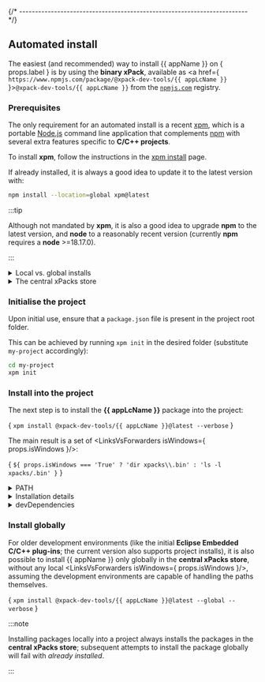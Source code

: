 


{/* ------------------------------------------------------------------------ */}

## Automated install

The easiest (and recommended) way to install {{ appName }} on { props.label } is by using the **binary xPack**, available as
<a href={ `https://www.npmjs.com/package/@xpack-dev-tools/{{ appLcName }}` }><code>@xpack-dev-tools/{{ appLcName }}</code></a>
from the [`npmjs.com`](https://www.npmjs.com) registry.

### Prerequisites

The only requirement for an automated install is a recent
[xpm](https://xpack.github.io/xpm/), which is a portable
[Node.js](https://nodejs.org) command line application
that complements [npm](https://docs.npmjs.com)
with several extra features specific to
**C/C++ projects**.

To install **xpm**,
follow the instructions in the
[xpm install](https://xpack.github.io/xpm/install/) page.

If already installed, it is always a good idea to update it to the
latest version with:

```sh
npm install --location=global xpm@latest
```

:::tip

Although not mandated by **xpm**, it is also a good idea to upgrade
**npm** to the latest version, and
**node** to a reasonably recent version (currently **npm** requires
a **node** >=18.17.0).

:::

<details>
<summary>Local vs. global installs</summary>

To ensure reproducibility, it is essential for each project to be able to
use specific versions of each tool.

Similarly to **npm** being able to install specific versions of the
JavaScript tools into each project,
**xpm** was also designed to be able to install specific versions of the
required binary tools into each project.

Thus, similarly to the JavaScript tools installed by **npm** in
`node_modules/.bin`, **xpm** installs the binary tools in
`xpacks/.bin`.
</details>

<details>
<summary>The central xPacks store</summary>

Given that some binary tools (such as toolchains) can be very large
(hundreds of megabytes or more), it is impractical to maintain multiple
copies of these tools, one for each project.

Instead, **xpm** installs the binary packages into a platform-dependent folder
within the home directory, thereby conserving disk space when these tools are
used across multiple projects.

Then, in order to allow the projects to access the binary tools,
**xpm** adds <LinksVsForwarders isWindows={ props.isWindows }/>
into the projects pointing to the **central xPacks store**.

The outcome is functionally equivalent to installing the tools in each project,
but without the wasted disk space.

:::tip

It is possible to force a local install by passyng `--copy` to `xpm install`.

:::

However, if needed, it is also possible to install packages only globally,
without creating local <LinksVsForwarders isWindows={ props.isWindows }/>
(see below).
</details>

### Initialise the project

Upon initial use, ensure that a `package.json` file is present in the
project root folder.

This can be achieved by running `xpm init` in the desired folder
(substitute `my-project` accordingly):

```sh
cd my-project
xpm init
```

### Install into the project

The next step is to install the
**{{ appLcName }}** package into the project:

<CodeBlock language="sh"> {
`xpm install @xpack-dev-tools/{{ appLcName }}@latest --verbose`
} </CodeBlock>

The main result is a set of <LinksVsForwarders isWindows={ props.isWindows }/>:

<CodeBlock language="console"> {
`${ props.isWindows === 'True' ? 'dir xpacks\\.bin' : 'ls -l xpacks/.bin' }`
} </CodeBlock>

<details>
<summary>PATH</summary>

With all binary tools installed in `xpacks/.bin`, the project build
configurations need a single PATH adjustment:

```sh
export PATH=<...project-path...>/xpacks/.bin:$PATH
```

{ props.isWindows === 'True' ?
  <Admonition type="tip">
    <p>When not using the Git console, adjust the syntax for the
  corresponding shell.</p>
  </Admonition>
 : ''
}
</details>

<details>
<summary>Installation details</summary>

The above `xpm install` command will do the following:

* identify the platform specific archive for the latest available version
  of {{ appName }}, download it in a cache and unpack
  it into a versioned folder
  in the **central xPacks store** (if not already there);
  check the output of the `xpm` command for the actual
  folder used on your platform;
* add <LinksVsForwarders isWindows={ props.isWindows }/>
  into the local `xpacks/.bin` folder, referring to the binaries in the central store;
* add <code>@xpack-dev-tools/{{ appLcName }}</code> to
  `package.json` as a
  development dependency; this associates a specific version of {{ appName }} with
  the current project (details below).

:::tip

The install location can be configured using the
`XPACKS_STORE_FOLDER` environment variable; for more details please check the
[xpm folders](https://xpack.github.io/xpm/folders/) page.

:::

:::tip

**xpm** unpacks the archive content into a folder
named `.content`. On some platforms
this might be hidden for normal browsing, and seeing it requires
separate options (like `ls -A`) or, in file browsers, to enable
settings like **Show Hidden Files**.

:::
</details>

<details>
<summary>devDependencies</summary>

As mentioned before, **xpm** adds all locally installed binary packages
as development dependencies in the project `package.json` file.

The result looks like this:

<CodeBlock language="json"> {
`  "xpack": {
    "minimumXpmRequired": "0.19.1",
    "dependencies": {},
    "devDependencies": {
      "@xpack-dev-tools/{{ appLcName }}": {
        "specifier": "${ customField('upstreamVersion') }-${ customField('xpackSubversion') }.${ customField('npmSubversion') }",
        "local": "link",
        "platforms": "all"
      }
    },
    "properties": {},
    "actions": {},
    "buildConfigurations": {}
  }`
} </CodeBlock>

If the `package.json` is saved in the revision system, the project gets
a hard reference to the specific version of
**xPack {{ appName }}**.

After cloning the project to a different location, the command `xpm install`
can be used to install all development dependencies.

This is particularly useful for CI/CD environments.
</details>

### Install globally

For older development environments (like the initial **Eclipse Embedded C/C++ plug-ins**; the current version also supports project installs),
it is also possible to install {{ appName }} only globally in the **central
xPacks store**, without any local <LinksVsForwarders isWindows={ props.isWindows }/>,
assuming the development environments are capable of handling
the paths themselves.

<CodeBlock language="sh"> {
`xpm install @xpack-dev-tools/{{ appLcName }}@latest --global --verbose`
} </CodeBlock>

:::note

Installing packages locally into a project always installs the
packages in the **central xPacks store**; subsequent attempts to
install the package globally will fail with _already installed_.

:::
